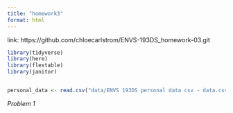 ```yaml
---
title: "homework3"
format: html
---
```


link: https://github.com/chloecarlstrom/ENVS-193DS_homework-03.git

```r
library(tidyverse)
library(here)
library(flextable)
library(janitor)


personal_data <- read.csv("data/ENVS 193DS personal data csv - data.csv", header = TRUE)


```

*Problem 1*



